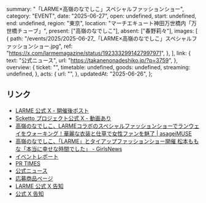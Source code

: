   summary: "「LARME×高嶺のなでしこ」スペシャルファッションショー",
  category: "EVENT",
  date: "2025-06-27",
  open: undefined,
  start: undefined,
  end: undefined,
  region: "東京",
  location: "マーチエキュート神田万世橋内「万世橋チューブ」",
  present: ["高嶺のなでしこ"],
  absent: ["春野莉々"],
  images: [
    {
      path: "/events/2025/2025-06-27_「LARME×高嶺のなでしこ」スペシャルファッションショー.jpg",
      ref: "https://x.com/larmemagazine/status/1923332991427997971",
    },
  ],
  link: {
    text: "公式ニュース",
    url: "https://takanenonadeshiko.jp/?p=3759",
  },
  overview: {
    ticket: "",
    timetable: undefined,
    goods: undefined,
    streaming: undefined,
  },
  acts: {
    url: "",
  },
  updatedAt: "2025-06-26",
};

## リンク

- [LARME 公式 X - 開催後ポスト](https://x.com/larmemagazine/status/1938610532652855733)
- [Scketto プロジェクト公式 X - 動画あり](https://x.com/scketto1/status/1938726111661400485)
- [高嶺のなでしこ、LARMEコラボのスペシャルファッションショーでランウェイをウォーキング！華麗な衣装と仕草で女性ファンを魅了 | asageiMUSE](https://asageimuse.com/excerpt/26588)
- [高嶺のなでしこ、「LARME」とタイアップファッションショー開催 松本ももな「本当に幸せな時間でした」 - GirlsNews](https://girlsnews.tv/unit/471788)
- [イベントレポート](https://encount.press/archives/818026/)
- [PR TIMES](https://prtimes.jp/main/html/rd/p/000000769.000025517.html)
- [公式ニュース](https://takanenonadeshiko.jp/?p=3759)
- [応募商品ページ](https://takanenonadeshiko-ec.com/products/受注生産-数量限定-larme-065-特装版-larme-嶺のなでしこ-スペシャルファッションショーご招待応募-女性限定)
- [LARME 公式 X 告知](https://x.com/larmemagazine/status/1923332991427997971)
- [公式 X 告知](https://x.com/takanenofficial/status/1923332603916263507)
